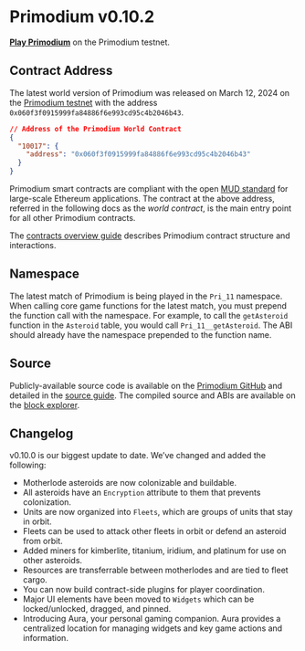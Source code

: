 # Primodium v0.10.2

[**Play Primodium**](https://www.primodium.com) on the Primodium testnet.

## Contract Address

The latest world version of Primodium was released on March 12, 2024 on the [Primodium testnet](./world-extension/deploy.mdx) with the address `0x060f3f0915999fa84886f6e993cd95c4b2046b43`.

```json copy
// Address of the Primodium World Contract
{
  "10017": {
    "address": "0x060f3f0915999fa84886f6e993cd95c4b2046b43"
  }
}
```

Primodium smart contracts are compliant with the open [MUD standard](https://www.mud.dev) for large-scale Ethereum applications. The contract at the above address, referred in the following docs as the _world contract_, is the main entry point for all other Primodium contracts.

The [contracts overview guide](./overview-contracts.mdx) describes Primodium contract structure and interactions.

## Namespace

The latest match of Primodium is being played in the `Pri_11` namespace. When calling core game functions for the latest match, you must prepend the function call with the namespace. For example, to call the `getAsteroid` function in the `Asteroid` table, you would call `Pri_11__getAsteroid`. The ABI should already have the namespace prepended to the function name.

## Source

Publicly-available source code is available on the [Primodium GitHub](https://github.com/primodiumxyz/developer/tree/main@primodiumxyz/contracts) and detailed in the [source guide](./overview-source.mdx). The compiled source and ABIs are available on the [block explorer](https://primodium-sepolia.explorer.caldera.xyz/address/0x060f3f0915999fa84886f6e993cd95c4b2046b43?tab=contract).

## Changelog

v0.10.0 is our biggest update to date. We’ve changed and added the following:

- Motherlode asteroids are now colonizable and buildable.
- All asteroids have an `Encryption` attribute to them that prevents colonization.
- Units are now organized into `Fleets`, which are groups of units that stay in orbit.
- Fleets can be used to attack other fleets in orbit or defend an asteroid from orbit.
- Added miners for kimberlite, titanium, iridium, and platinum for use on other asteroids.
- Resources are transferrable between motherlodes and are tied to fleet cargo.
- You can now build contract-side plugins for player coordination.
- Major UI elements have been moved to `Widgets` which can be locked/unlocked, dragged, and pinned.
- Introducing Aura, your personal gaming companion. Aura provides a centralized location for managing widgets and key game actions and information.
